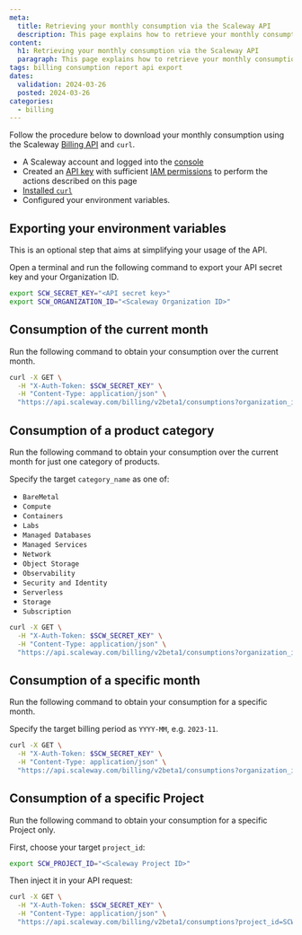 ```yaml
---
meta:
  title: Retrieving your monthly consumption via the Scaleway API
  description: This page explains how to retrieve your monthly consumption via the Scaleway API
content:
  h1: Retrieving your monthly consumption via the Scaleway API
  paragraph: This page explains how to retrieve your monthly consumption via the Scaleway API
tags: billing consumption report api export
dates:
  validation: 2024-03-26
  posted: 2024-03-26
categories:
  - billing
---
```


Follow the procedure below to download your monthly consumption using the Scaleway [Billing API](https://www.scaleway.com/en/developers/api/billing/#path-consumption-get-monthly-consumption/) and `curl`.

<Macro id="requirements" />

- A Scaleway account and logged into the [console](https://console.scaleway.com/organization/)
- Created an [API key](https://www.scaleway.com/en/docs/identity-and-access-management/iam/how-to/create-api-keys/) with sufficient [IAM permissions](https://www.scaleway.com/en/docs/identity-and-access-management/iam/reference-content/permission-sets/) to perform the actions described on this page
- [Installed `curl`](https://curl.se/download.html)
- Configured your environment variables.

## Exporting your environment variables

   <Message type="note">
   This is an optional step that aims at simplifying your usage of the API.
   </Message>

Open a terminal and run the following command to export your API secret key and your Organization ID.

   ```bash
   export SCW_SECRET_KEY="<API secret key>"
   export SCW_ORGANIZATION_ID="<Scaleway Organization ID>"
   ```

## Consumption of the current month

Run the following command to obtain your consumption over the current month.

   ```bash
   curl -X GET \
     -H "X-Auth-Token: $SCW_SECRET_KEY" \
     -H "Content-Type: application/json" \
     "https://api.scaleway.com/billing/v2beta1/consumptions?organization_id=$SCW_ORGANIZATION_ID"
   ```

## Consumption of a product category

Run the following command to obtain your consumption over the current month for just one category of products.

   Specify the target `category_name` as one of:

   - `BareMetal`
   - `Compute`
   - `Containers`
   - `Labs`
   - `Managed Databases`
   - `Managed Services`
   - `Network`
   - `Object Storage`
   - `Observability`
   - `Security and Identity`
   - `Serverless`
   - `Storage`
   - `Subscription`

   ```bash
   curl -X GET \
     -H "X-Auth-Token: $SCW_SECRET_KEY" \
     -H "Content-Type: application/json" \
     "https://api.scaleway.com/billing/v2beta1/consumptions?organization_id=$SCW_ORGANIZATION_ID&category_name=Compute"
   ```

## Consumption of a specific month

Run the following command to obtain your consumption for a specific month.

   Specify the target billing period as `YYYY-MM`, e.g. `2023-11`.

   ```bash
   curl -X GET \
     -H "X-Auth-Token: $SCW_SECRET_KEY" \
     -H "Content-Type: application/json" \
     "https://api.scaleway.com/billing/v2beta1/consumptions?organization_id=$SCW_ORGANIZATION_ID&billing_period=2023-11"
   ```

## Consumption of a specific Project

Run the following command to obtain your consumption for a specific Project only.

   First, choose your target `project_id`:

   ```bash
   export SCW_PROJECT_ID="<Scaleway Project ID>"
   ```

   Then inject it in your API request:

   ```bash
   curl -X GET \
     -H "X-Auth-Token: $SCW_SECRET_KEY" \
     -H "Content-Type: application/json" \
     "https://api.scaleway.com/billing/v2beta1/consumptions?project_id=SCW_PROJECT_ID"
   ```
